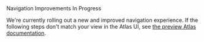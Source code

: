 <Warning>
  Navigation Improvements In Progress

  We're currently rolling out a new and improved navigation
  experience. If the following steps don't match your view in the
  Atlas UI, see [the preview Atlas documentation](https://dochub.mongodb.org/core/atlas-nav-preview).
</Warning>

